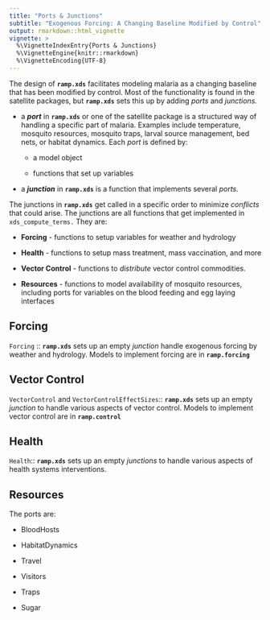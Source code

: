 ```yaml
---
title: "Ports & Junctions"
subtitle: "Exogenous Forcing: A Changing Baseline Modified by Control"
output: rmarkdown::html_vignette
vignette: >
  %\VignetteIndexEntry{Ports & Junctions}
  %\VignetteEngine{knitr::rmarkdown}
  %\VignetteEncoding{UTF-8}
---
```


The design of **`ramp.xds`** facilitates modeling malaria as a changing baseline that has been modified by control. Most of the functionality is found in the satellite packages, but 
**`ramp.xds`** sets this up by adding *ports* and *junctions.* 

+ a ***port*** in **`ramp.xds`** or one of the satellite package is a structured way of handling a specific part of malaria. Examples include temperature, mosquito resources, mosquito traps, larval source management, bed nets, or habitat dynamics. Each *port* is defined by:

  - a model object 
  
  - functions that set up variables

+ a ***junction*** in **`ramp.xds`** is a function that implements several *ports.* 

The junctions in **`ramp.xds`** get called in a specific order to minimize *conflicts* that could arise. The junctions are all functions that get  implemented in `xds_compute_terms.` They are:

+ **Forcing** - functions to setup variables for weather and hydrology

+ **Health** - functions to setup mass treatment, mass vaccination, and more 

+ **Vector Control** - functions to *distribute* vector control commodities.

+ **Resources** - functions to model availability of mosquito resources, including ports for variables on the blood feeding and egg laying interfaces 

## Forcing 

`Forcing` :: **`ramp.xds`** sets up an empty *junction* handle exogenous forcing by weather and hydrology. Models to implement forcing are in **`ramp.forcing`**

## Vector Control 

`VectorControl` and `VectorControlEffectSizes`:: **`ramp.xds`** sets up an empty *junction* to handle various aspects of vector control.  Models to implement vector control are in **`ramp.control`**

## Health 

`Health`:: **`ramp.xds`** sets up an empty *junctions* to handle various aspects of health systems interventions.  

## Resources 

The ports are: 

+ BloodHosts

+ HabitatDynamics

+ Travel

+ Visitors

+ Traps
+ Sugar